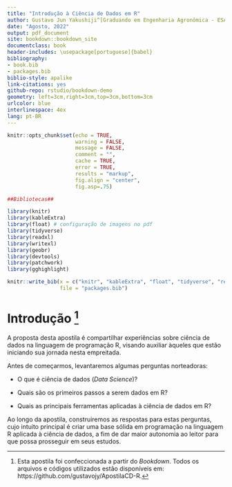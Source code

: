 --- 
title: "Introdução à Ciência de Dados em R"
author: Gustavo Jun Yakushiji^[Graduando em Engenharia Agronômica - ESALQ/USP]; Cristian Marcelo Villegas Lobos^[Professor Doutor do Departamento de Ciências Exatas - ESALQ/USP]
date: "Agosto, 2022"
output: pdf_document
site: bookdown::bookdown_site
documentclass: book
header-includes: \usepackage[portuguese]{babel}
bibliography:
- book.bib
- packages.bib
biblio-style: apalike
link-citations: yes
github-repo: rstudio/bookdown-demo
geometry: left=3cm,right=3cm,top=3cm,bottom=3cm
urlcolor: blue
interlinespace: 4ex
lang: pt-BR
---

```{r, echo=FALSE, message=FALSE, warning=FALSE}
knitr::opts_chunk$set(echo = TRUE,
                      warning = FALSE, 
                      message = FALSE,
                      comment = "",
                      cache = TRUE,
                      error = TRUE,
                      results = "markup",
                      fig.align = "center",
                      fig.asp=.75)

##Bibliotecas##

library(knitr)
library(kableExtra)
library(float) # configuração de imagens no pdf
library(tidyverse)
library(readxl)
library(writexl)
library(geobr)
library(devtools)
library(patchwork)
library(gghighlight)

knitr::write_bib(x = c("knitr", "kableExtra", "float", "tidyverse", "readxl", "writexl", "geobr", "devtools", "patchwork", "gghighlight"),
                 file = "packages.bib")
```

# Introdução ^[Esta apostila foi confeccionada a partir do *Bookdown*. Todos os arquivos e códigos utilizados estão disponíveis em: https://github.com/gustavojy/ApostilaCD-R.]

A proposta desta apostila é compartilhar experiências sobre ciência de dados na linguagem de programação R, visando auxiliar àqueles que estão iniciando sua jornada nesta empreitada.  

Antes de começarmos, levantaremos algumas perguntas norteadoras:  

- O que é ciência de dados (*Data Science*)?  

- Quais são os primeiros passos a serem dados em R?  

- Quais as principais ferramentas aplicadas à ciência de dados em R?  

Ao longo da apostila, construiremos as respostas para estas perguntas, cujo intuito principal é criar uma base sólida em programação na linguagem R aplicada à ciência de dados, a fim de dar maior autonomia ao leitor para que possa prosseguir em seus estudos.  
